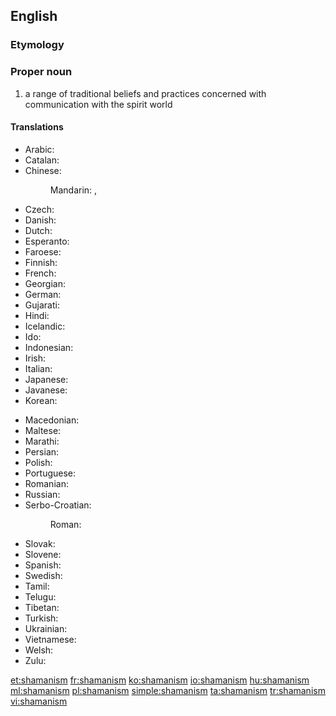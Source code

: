 {{wikipedia}}
==English==

===Etymology===
{{suffix|shaman|ism|lang=en}}

===Proper noun===
{{en-noun|~}}

# a range of traditional beliefs and practices concerned with communication with the spirit world

====Translations====
{{trans-top|range of traditional beliefs}}
* Arabic: {{t-needed|ar}}
* Catalan: {{t|ca|xamanisme|m}}
* Chinese:
*: Mandarin: {{t+|cmn|薩滿教|sc=Hani}}, {{t+|cmn|萨满教|tr=sàmǎnjiào|sc=Hani}}
* Czech: {{t|cs|šamanismus|m}}
* Danish: {{t|da|shamanisme|c}}
* Dutch: {{t-needed|nl}}
* Esperanto: {{t-needed|eo}}
* Faroese: {{t|fo|shamanisma|f}}
* Finnish: {{t+|fi|šamanismi}}
* French: {{t+|fr|chamanisme|m}}
* Georgian: {{t-needed|ka}}
* German: {{t+|de|Schamanismus|m}}
* Gujarati: {{t-needed|gu}}
* Hindi: {{t-needed|hi}}
* Icelandic: {{t-needed|is}}
* Ido: {{t-needed|io}}
* Indonesian: {{t-needed|id}}
* Irish: {{t-needed|ga}}
* Italian: {{t|it|sciamanesimo|m}}
* Japanese: {{t-needed|ja}}
* Javanese: {{t-needed|jv}}
* Korean: {{t-needed|ko}}
{{trans-mid}}
* Macedonian: {{t-needed|mk}}
* Maltese: {{t-needed|mt}}
* Marathi: {{t-needed|mr}}
* Persian: {{t-needed|fa}}
* Polish: {{t|pl|szamanizm|m}}
* Portuguese: {{t-needed|pt}}
* Romanian: {{t-needed|ro}}
* Russian: {{t+|ru|шамани́зм|m|sc=Cyrl}}
* Serbo-Croatian:
*: Roman: {{t|sh|šamanizam|m}}
* Slovak: {{t-needed|sk}}
* Slovene: {{t-needed|sl}}
* Spanish: {{t|es|chamanismo|m}}
* Swedish: {{t-needed|sv}}
* Tamil: {{t-needed|ta}}
* Telugu: {{t-needed|te}}
* Tibetan: {{t-needed|bo}}
* Turkish: {{t+|tr|şamanizm}}
* Ukrainian: {{t-needed|uk}}
* Vietnamese: {{t-needed|vi}}
* Welsh: {{t-needed|cy}}
* Zulu: {{t-needed|zu}}
{{trans-bottom}}

[[et:shamanism]]
[[fr:shamanism]]
[[ko:shamanism]]
[[io:shamanism]]
[[hu:shamanism]]
[[ml:shamanism]]
[[pl:shamanism]]
[[simple:shamanism]]
[[ta:shamanism]]
[[tr:shamanism]]
[[vi:shamanism]]